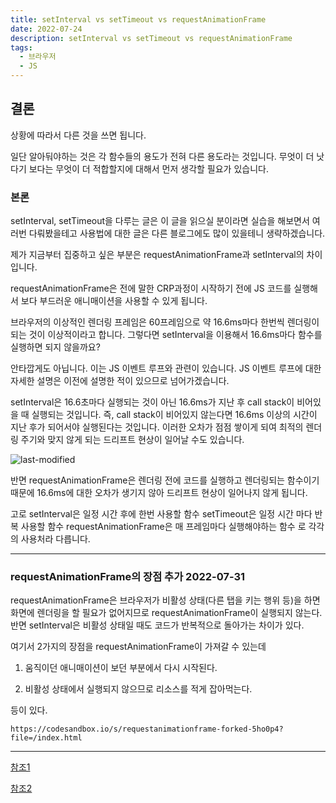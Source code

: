 ```yaml
---
title: setInterval vs setTimeout vs requestAnimationFrame
date: 2022-07-24
description: setInterval vs setTimeout vs requestAnimationFrame
tags:
  - 브라우저
  - JS
---
```


## 결론

상황에 따라서 다른 것을 쓰면 됩니다.

일단 알아둬야하는 것은 각 함수들의 용도가 전혀 다른 용도라는 것입니다. 무엇이 더 낫다기 보다는 무엇이 더 적합할지에 대해서 먼저 생각할 필요가 있습니다.

### 본론

setInterval, setTimeout을 다루는 글은 이 글을 읽으실 분이라면 실습을 해보면서 여러번 다뤄봤을테고 사용법에 대한 글은 다른 블로그에도 많이 있을테니 생략하겠습니다.

제가 지금부터 집중하고 싶은 부분은 requestAnimationFrame과 setInterval의 차이입니다.

requestAnimationFrame은 전에 말한 CRP과정이 시작하기 전에 JS 코드를 실행해서 보다 부드러운 애니매이션을 사용할 수 있게 됩니다.

브라우저의 이상적인 렌더링 프레임은 60프레임으로 약 16.6ms마다 한번씩 렌더링이 되는 것이 이상적이라고 합니다.
그렇다면 setInterval을 이용해서 16.6ms마다 함수를 실행하면 되지 않을까요?

안타깝게도 아닙니다. 이는 JS 이벤트 루프와 관련이 있습니다. JS 이벤트 루프에 대한 자세한 설명은 이전에 설명한 적이 있으므로 넘어가겠습니다.



setInterval은 16.6초마다 실행되는 것이 아닌 16.6ms가 지난 후 call stack이 비어있을 때 실행되는 것입니다. 즉, call stack이 비어있지 않는다면
16.6ms 이상의 시간이 지난 후가 되어서야 실행된다는 것입니다. 이러한 오차가 점점 쌓이게 되여 최적의 렌더링 주기와 맞지 않게 되는 드리프트 현상이 일어날 수도 있습니다.

![last-modified](./requestAnimationFrame1.png)


반면 requestAnimationFrame은 렌더링 전에 코드를 실행하고 렌더링되는 함수이기 때문에 16.6ms에 대한 오차가 생기지 않아 드리프트 현상이 일어나지 않게 됩니다.

고로 
setInterval은 일정 시간 후에 한번 사용할 함수
setTimeout은 일정 시간 마다 반복 사용할 함수
requestAnimationFrame은 매 프레임마다 실행해야하는 함수
로 각각의 사용처라 다릅니다.


---

### requestAnimationFrame의 장점 추가 2022-07-31

requestAnimationFrame은 브라우저가 비활성 상태(다른 탭을 키는 행위 등)을 하면 화면에 렌더링을 할 필요가 없어지므로 requestAnimationFrame이 실행되지 않는다.
반면 setInterval은 비활성 상태일 때도 코드가 반복적으로 돌아가는 차이가 있다.

여기서 2가지의 장점을 requestAnimationFrame이 가져갈 수 있는데

1. 움직이던 애니매이션이 보던 부분에서 다시 시작된다.

2. 비활성 상태에서 실행되지 않으므로 리소스를 적게 잡아먹는다.

등이 있다.

~~~
https://codesandbox.io/s/requestanimationframe-forked-5ho0p4?file=/index.html
~~~



---

[참조1](https://javascript.plainenglish.io/better-understanding-of-timers-in-javascript-settimeout-vs-requestanimationframe-bf7f99b9ff9b)

[참조2](https://velog.io/@0715yk/HTML-requestAnimationFrame)